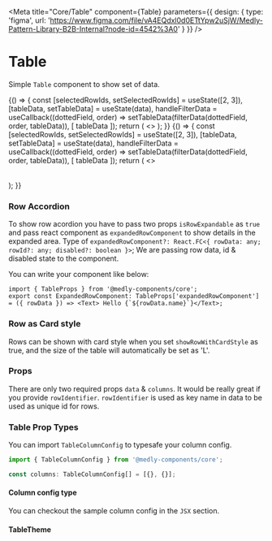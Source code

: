 
<Meta
    title="Core/Table"
    component={Table}
    parameters={{
        design: {
            type: 'figma',
            url: 'https://www.figma.com/file/vA4EQdxl0d0ETtYpw2uSjW/Medly-Pattern-Library-B2B-Internal?node-id=4542%3A0'
        }
    }}
/>

# Table

Simple `Table` component to show set of data.

<Preview withToolbar>
    <Story name="Simple Table">
        {() => {
            const [selectedRowIds, setSelectedRowIds] = useState([2, 3]),
                [tableData, setTableData] = useState(data),
                handleFilterData = useCallback((dottedField, order) => setTableData(filterData(dottedField, order, tableData)), [
                    tableData
                ]);
            return (
                <>
                    <DarkBackground showRowWithCardStyle={boolean('Show Row With Card Style', false)} />
                    <Table
                        data={tableData}
                        columns={columns}
                        onSort={handleFilterData}
                        selectedRowIds={selectedRowIds}
                        onRowSelection={setSelectedRowIds}
                        onRowClick={action('Row Clicked')}
                        isLoading={boolean('Loading', false)}
                        isRowSelectable={boolean('Is row selectable', true)}
                        isRowExpandable={boolean('Is row expandable', true)}
                        rowSelectionDisableKey="disabled"
                        size={select('Size', ['S', 'M', 'L'], 'M')}
                        showRowWithCardStyle={boolean('Show Row With Card Style', false)}
                        expandedRowComponent={ExpandedRowComponent}
                    />
                </>
            );
        }}
    </Story>
</Preview>

<Preview withToolbar>
    <Story name="Table with Grouping">
        {() => {
            const [selectedRowIds, setSelectedRowIds] = useState([2, 3]),
                [tableData, setTableData] = useState(data),
                handleFilterData = useCallback((dottedField, order) => setTableData(filterData(dottedField, order, tableData)), [
                    tableData
                ]);
            return (
                <>
                    <DarkBackground showRowWithCardStyle={boolean('Show Row With Card Style', false)} />
                    <Table
                        data={
                            groupedData[select('Group By', ['name', 'marks.maths', 'marks.science', 'age', 'isPassed', 'rating'], 'name')]
                        }
                        columns={columns}
                        getGroupedData={getGroupedData(
                            select('Group By', ['name', 'marks.maths', 'marks.science', 'age', 'isPassed', 'rating'], 'name')
                        )}
                        selectedRowIds={selectedRowIds}
                        onRowSelection={setSelectedRowIds}
                        onRowClick={action('Row Clicked')}
                        isLoading={boolean('Loading', false)}
                        isRowSelectable={boolean('Is row selectable', true)}
                        isRowExpandable={boolean('Is row expandable', true)}
                        rowSelectionDisableKey="disabled"
                        size={select('Size', ['S', 'M', 'L'], 'M')}
                        groupBy={select('Group By', ['name', 'marks.maths', 'marks.science', 'age', 'isPassed', 'rating'], 'name')}
                        showRowWithCardStyle={boolean('Show Row With Card Style', false)}
                        expandedRowComponent={ExpandedRowComponent}
                    />
                </>
            );
        }}
    </Story>
</Preview>

### Row Accordion

To show row acordion you have to pass two props `isRowExpandable` as `true` and pass react component as `expandedRowComponent` to show details in the expanded area. Type of `expandedRowComponent?: React.FC<{ rowData: any; rowId?: any; disabled?: boolean }>`; We are passing row data, id & disabled state to the component.

You can write your component like below:

```tsx
import { TableProps } from '@medly-components/core';
export const ExpandedRowComponent: TableProps['expandedRowComponent'] = ({ rowData }) => <Text> Hello {`${rowData.name}`}</Text>;
```

### Row as Card style

Rows can be shown with card style when you set `showRowWithCardStyle` as true, and the size of the table will automatically be set as 'L'.

### Props

There are only two required props `data` & `columns`. It would be really great if you provide `rowIdentifier`. `rowIdentifier` is used as key name in data to be used as unique id for rows.

<Props of={Table} />

### Table Prop Types

You can import `TableColumnConfig` to typesafe your column config.

```ts
import { TableColumnConfig } from '@medly-components/core';

const columns: TableColumnConfig[] = [{}, {}];
```

#### Column config type

You can checkout the sample column config in the `JSX` section.

<Props of={ColumnConfigInterface} />

#### TableTheme

<Props of={ThemeInterface} />
